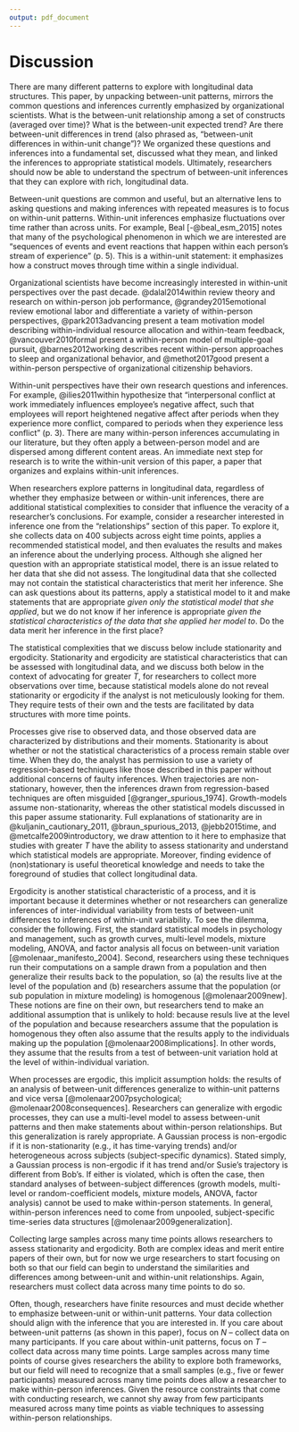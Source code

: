 ```yaml
---
output: pdf_document
---
```


# Discussion

There are many different patterns to explore with longitudinal data structures. This paper, by unpacking between-unit patterns, mirrors the common questions and inferences currently emphasized by organizational scientists. What is the between-unit relationship among a set of constructs (averaged over time)? What is the between-unit expected trend? Are there between-unit differences in trend (also phrased as, "between-unit differences in within-unit change")? We organized these questions and inferences into a fundamental set, discussed what they mean, and linked the inferences to appropriate statistical models. Ultimately, researchers should now be able to understand the spectrum of between-unit inferences that they can explore with rich, longitudinal data.  

Between-unit questions are common and useful, but an alternative lens to asking questions and making inferences with repeated measures is to focus on within-unit patterns. Within-unit inferences emphasize fluctuations over time rather than across units. For example, Beal [-@beal_esm_2015] notes that many of the psychological phenomenon in which we are interested are "sequences of events and event reactions that happen within each person's stream of experience" (p. 5). This is a within-unit statement: it emphasizes how a construct moves through time within a single individual. 

Organizational scientists have become increasingly interested in within-unit perspectives over the past decade. @dalal2014within review theory and research on within-person job performance, @grandey2015emotional review emotional labor and differentiate a variety of within-person perspectives, @park2013advancing present a team motivation model describing within-individual resource allocation and within-team feedback, @vancouver2010formal present a within-person model of multiple-goal pursuit, @barnes2012working describes recent within-person approaches to sleep and organizational behavior, and @methot2017good present a within-person perspective of organizational citizenship behaviors.

Within-unit perspectives have their own research questions and inferences. For example, @ilies2011within hypothesize that "interpersonal conflict at work immediately influences employee's negative affect, such that employees will report heightened negative affect after periods when they experience more conflict, compared to periods when they experience less conflict" (p. 3). There are many within-person inferences accumulating in our literature, but they often apply a between-person model and are dispersed among different content areas. An immediate next step for research is to write the within-unit version of this paper, a paper that organizes and explains within-unit inferences. 

When researchers explore patterns in longitudinal data, regardless of whether they emphasize between or within-unit inferences, there are additional statistical complexities to consider that influence the veracity of a researcher's conclusions. For example, consider a researcher interested in inference one from the "relationships" section of this paper. To explore it, she collects data on 400 subjects across eight time points, applies a recommended statistical model, and then evaluates the results and makes an inference about the underlying process. Although she aligned her question with an appropriate statistical model, there is an issue related to her data that she did not assess. The longitudinal data that she collected may not contain the statistical characteristics that merit her inference. She can ask questions about its patterns, apply a statistical model to it and make statements that are appropriate *given only the statistical model that she applied*, but we do not know if her inference is appropriate *given the statistical characteristics of the data that she applied her model to*. Do the data merit her inference in the first place?

The statistical complexities that we discuss below include stationarity and ergodicity. Stationarity and ergodicity are statistical characteristics that can be assessed with longitudinal data, and we discuss both below in the context of advocating for greater $T$, for researchers to collect more observations over time, because statistical models alone do not reveal stationarity or ergodicity if the analyst is not meticulously looking for them. They require tests of their own and the tests are facilitated by data structures with more time points. 

Processes give rise to observed data, and those observed data are characterized by distributions and their moments. Stationarity is about whether or not the statistical characteristics of a process remain stable over time. When they do, the analyst has permission to use a variety of regression-based techniques like those described in this paper without additional concerns of faulty inferences. When trajectories are non-stationary, however, then the inferences drawn from regression-based techniques are often misguided [@granger_spurious_1974]. Growth-models assume non-stationarity, whereas the other statistical models discussed in this paper assume stationarity. Full explanations of stationarity are in @kuljanin_cautionary_2011, @braun_spurious_2013, @jebb2015time, and @metcalfe2009introductory, we draw attention to it here to emphasize that studies with greater $T$ have the ability to assess stationarity and understand which statistical models are appropriate. Moreover, finding evidence of (non)stationary is useful theoretical knowledge and needs to take the foreground of studies that collect longitudinal data.

Ergodicity is another statistical characteristic of a process, and it is important because it determines whether or not researchers can generalize inferences of inter-individual variability from tests of between-unit differences to inferences of within-unit variability. To see the dilemma, consider the following. First, the standard statistical models in psychology and management, such as growth curves, multi-level models, mixture modeling, ANOVA, and factor analysis all focus on between-unit variation [@molenaar_manifesto_2004]. Second, researchers using these techniques run their computations on a sample drawn from a population and then generalize their results back to the population, so (a) the results live at the level of the population and (b) researchers assume that the population (or sub population in mixture modeling) is homogenous [@molenaar2009new]. These notions are fine on their own,  but researchers tend to make an additional assumption that is unlikely to hold: because resuls live at the level of the population and because researchers assume that the population is homogenous they often also assume that the results apply to the individuals making up the population [@molenaar2008implications]. In other words, they assume that the results from a test of between-unit variation hold at the level of within-individual variation.

When processes are ergodic, this implicit assumption holds: the results of an analysis of between-unit differences generalize to within-unit patterns and vice versa [@molenaar2007psychological; @molenaar2008consequences]. Researchers can generalize with ergodic processes, they can use a multi-level model to assess between-unit patterns and then make statements about within-person relationships. But this generalization is rarely appropriate. A Gaussian process is non-ergodic if it is non-stationarity (e.g., it has time-varying trends) and/or heterogeneous across subjects (subject-specific dynamics). Stated simply, a Gaussian process is non-ergodic if it has trend and/or Susie's trajectory is different from Bob's. If either is violated, which is often the case, then standard analyses of between-subject differences (growth models, multi-level or random-coefficient models, mixture models, ANOVA, factor analysis) cannot be used to make within-person statements. In general, within-person inferences need to come from unpooled, subject-specific time-series data structures [@molenaar2009generalization]. 

Collecting large samples across many time points allows researchers to assess stationarity and ergodicity. Both are complex ideas and merit entire papers of their own, but for now we urge researchers to start focusing on both so that our field can begin to understand the similarities and differences among between-unit and within-unit relationships. Again, researchers must collect data across many time points to do so. 

Often, though, researchers have finite resources and must decide whether to emphasize between-unit or within-unit patterns. Your data collection should align with the inference that you are interested in. If you care about between-unit patterns (as shown in this paper), focus on $N$ -- collect data on many participants. If you care about within-unit patterns, focus on $T$ -- collect data across many time points. Large samples across many time points of course gives researchers the ability to explore both frameworks, but our field will need to recognize that a small samples (e.g., five or fewer participants) measured across many time points does allow a researcher to make within-person inferences. Given the resource constraints that come with conducting research, we cannot shy away from few participants measured across many time points as viable techniques to assessing within-person relationships. 
